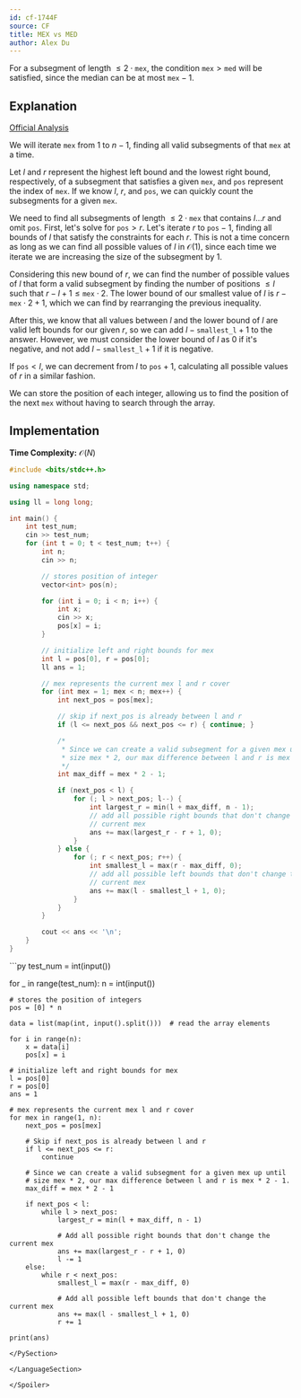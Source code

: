 ```yaml
---
id: cf-1744F
source: CF
title: MEX vs MED
author: Alex Du
---
```


<Spoiler title="Hint">

For a subsegment of length $\leq 2 \cdot \texttt{mex}$, the condition $\texttt{mex} > \texttt{med}$ will be satisfied, since the median can be at most $\texttt{mex}-1$.

</Spoiler>

<Spoiler title="Solution">

## Explanation

[Official Analysis](https://codeforces.com/blog/entry/108101)

We will iterate $\texttt{mex}$ from $1$ to $n-1$, finding all valid subsegments of that $\texttt{mex}$ at a time.

Let $l$ and $r$ represent the highest left bound and the lowest right bound, respectively, of a subsegment that satisfies a given $\texttt{mex}$, and $\texttt{pos}$ represent the index of $\texttt{mex}$. If we know $l$, $r$, and $\texttt{pos}$, we can quickly count the subsegments for a given $\texttt{mex}$.

We need to find all subsegments of length $\leq 2 \cdot \texttt{mex}$ that contains $l \ldots r$ and omit $\texttt{pos}$. First, let's solve for $\texttt{pos}>r$. Let's iterate $r$ to $\texttt{pos}-1$, finding all bounds of $l$ that satisfy the constraints for each $r$. This is not a time concern as long as we can find all possible values of $l$ in $\mathcal{O}(1)$, since each time we iterate we are increasing the size of the subsegment by $1$.

Considering this new bound of $r$, we can find the number of possible values of $l$ that form a valid subsegment by finding the number of positions $\leq l$ such that $r-l+1 \leq \texttt{mex} \cdot 2$. The lower
bound of our smallest value of $l$ is $r-\texttt{mex} \cdot 2 + 1$, which we can find by rearranging the previous inequality.

After this, we know that all values between $l$ and the lower bound of $l$ are valid left bounds for our given $r$, so we can add $l-\texttt{smallest\_l} + 1$ to the answer. However, we must consider the lower bound of $l$ as $0$ if it's negative, and not add $l-\texttt{smallest\_l} + 1$ if it is negative.

If $\texttt{pos} < l$, we can decrement from $l$ to $\texttt{pos}+1$, calculating all possible values of $r$ in a similar fashion.

We can store the position of each integer, allowing us to find the position of the next $\texttt{mex}$ without having to search through the array.

## Implementation

**Time Complexity:** $\mathcal{O}(N)$

<LanguageSection>
<CPPSection>

```cpp
#include <bits/stdc++.h>

using namespace std;

using ll = long long;

int main() {
	int test_num;
	cin >> test_num;
	for (int t = 0; t < test_num; t++) {
		int n;
		cin >> n;

		// stores position of integer
		vector<int> pos(n);

		for (int i = 0; i < n; i++) {
			int x;
			cin >> x;
			pos[x] = i;
		}

		// initialize left and right bounds for mex
		int l = pos[0], r = pos[0];
		ll ans = 1;

		// mex represents the current mex l and r cover
		for (int mex = 1; mex < n; mex++) {
			int next_pos = pos[mex];

			// skip if next_pos is already between l and r
			if (l <= next_pos && next_pos <= r) { continue; }

			/*
			 * Since we can create a valid subsegment for a given mex up until
			 * size mex * 2, our max difference between l and r is mex * 2 - 1.
			 */
			int max_diff = mex * 2 - 1;

			if (next_pos < l) {
				for (; l > next_pos; l--) {
					int largest_r = min(l + max_diff, n - 1);
					// add all possible right bounds that don't change the
					// current mex
					ans += max(largest_r - r + 1, 0);
				}
			} else {
				for (; r < next_pos; r++) {
					int smallest_l = max(r - max_diff, 0);
					// add all possible left bounds that don't change the
					// current mex
					ans += max(l - smallest_l + 1, 0);
				}
			}
		}

		cout << ans << '\n';
	}
}
```

</CPPSection>

<PySection>
```py
test_num = int(input())

for _ in range(test_num):
	n = int(input())

	# stores the position of integers
	pos = [0] * n

	data = list(map(int, input().split()))  # read the array elements

	for i in range(n):
		x = data[i]
		pos[x] = i

	# initialize left and right bounds for mex
	l = pos[0]
	r = pos[0]
	ans = 1

	# mex represents the current mex l and r cover
	for mex in range(1, n):
		next_pos = pos[mex]

		# Skip if next_pos is already between l and r
		if l <= next_pos <= r:
			continue

		# Since we can create a valid subsegment for a given mex up until
		# size mex * 2, our max difference between l and r is mex * 2 - 1.
		max_diff = mex * 2 - 1

		if next_pos < l:
			while l > next_pos:
				largest_r = min(l + max_diff, n - 1)

				# Add all possible right bounds that don't change the current mex
				ans += max(largest_r - r + 1, 0)
				l -= 1
		else:
			while r < next_pos:
				smallest_l = max(r - max_diff, 0)

				# Add all possible left bounds that don't change the current mex
				ans += max(l - smallest_l + 1, 0)
				r += 1

	print(ans)
```
</PySection>

</LanguageSection>

</Spoiler>
